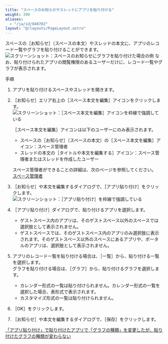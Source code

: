 ```yaml
---
title: "スペースのお知らせやスレッドにアプリを貼り付ける"
weight: 300
aliases:
  - "/ja/id/040702"
layout: "@/layouts/PageLayout.astro"
---
```




スペースの<Wovn>［お知らせ］</Wovn>（スペースの本文）やスレッドの本文に、アプリのレコード一覧やグラフを貼り付けることができます。  
<Img src="/k/kintone/img-ja/paste_app_img02.png" alt="スクリーンショット：スペースのお知らせにグラフを貼り付けた場合の例" />
なお、貼り付けられたアプリの閲覧権限のあるユーザーだけに、レコード一覧やグラフが表示されます。

<Heading id="space_paste_app">手順</Heading>

1. アプリを貼り付けるスペースやスレッドを開きます。

1. <Wovn>［お知らせ］</Wovn>エリア右上の<Wovn>［スペース本文を編集］</Wovn>アイコンをクリックします。  
   <Img src="/k/kintone/img-ja/paste_app_img03.png" alt="スクリーンショット：［スペース本文を編集］アイコンを枠線で強調している" />

   <Note>

   <Wovn>［スペース本文を編集］</Wovn>アイコンは以下のユーザーにのみ表示されます。

   * スペースの<Wovn>［お知らせ］</Wovn>（スペースの本文）の<Wovn>［スペース本文を編集］</Wovn>アイコン：スペース管理者
   * スレッドの本文の<Wovn>［タイトルや本文を編集する］</Wovn>アイコン：スペース管理者またはスレッドを作成したユーザー

   スペース管理者ができることの詳細は、次のページを参照してください。  
   [スペース管理者](/k/ja/id/04058.html#permission_admin_permissions_concept_40)

   </Note>

1. <Wovn>［お知らせ］</Wovn>や本文を編集するダイアログで、<Wovn>［アプリ貼り付け］</Wovn>をクリックします。
   <Img src="/k/kintone/img-ja/paste_app_img04.png" alt="スクリーンショット：［アプリ貼り付け］を枠線で強調している" />

1. <Wovn>［アプリ貼り付け］</Wovn>ダイアログで、貼り付けるアプリを選択します。

   <Note>

   * ゲストスペース内のアプリは、そのゲストスペース以外のスペースでは選択肢として表示されません。
   * ゲストスペースでは、そのゲストスペース内のアプリのみ選択肢に表示されます。そのゲストスペース以外のスペースにあるアプリや、ポータルのアプリは、選択肢として表示されません。

   </Note>

1. アプリのレコード一覧を貼り付ける場合は、<Wovn>［一覧］</Wovn>から、貼り付ける一覧を選択します。  
   グラフを貼り付ける場合は、<Wovn>［グラフ］</Wovn>から、貼り付けるグラフを選択します。
   * カレンダー形式の一覧は貼り付けられません。カレンダー形式の一覧を選択した場合、表形式で表示されます。
   * カスタマイズ形式の一覧は貼り付けられません。

1. <Wovn>［OK］</Wovn>をクリックします。

1. <Wovn>［お知らせ］</Wovn>や本文を編集するダイアログで、<Wovn>［保存］</Wovn>をクリックします。

<Reference>

[「アプリ貼り付け」で貼り付けたアプリで「グラフの種類」を変更したが、貼り付けたグラフの種類が変わらない](/k/ja/id/040235.html)

</Reference>
